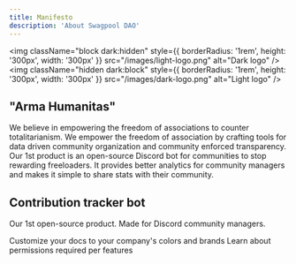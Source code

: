 ```yaml
---
title: Manifesto
description: 'About Swagpool DAO'
---
```


<img
  className="block dark:hidden"
  style={{ borderRadius: '1rem', height: '300px', width: '300px' }}
  src="/images/light-logo.png"
  alt="Dark logo"
/>
<img
  className="hidden dark:block"
  style={{ borderRadius: '1rem', height: '300px', width: '300px' }}
  src="/images/dark-logo.png"
  alt="Light logo"
/>

## "Arma Humanitas"

We believe in empowering the freedom of associations to counter totalitarianism. 
We empower the freedom of association by crafting tools for data driven community organization and community enforced transparency.
Our 1st product is an open-source Discord bot for communities to stop rewarding freeloaders. 
It provides better analytics for community managers and makes it simple to share stats with their community.

## Contribution tracker bot

Our 1st open-source product. Made for Discord community managers.

<CardGroup cols={2}>
  <Card
    title="Quickstart"
    icon="bolt"
    href="/essentials/quickstart"
  >
    Customize your docs to your company's colors and brands
  </Card>
  <Card
    title="Permissions"
    icon="building-shield"
    href="/essentials/permissions"
  >
    Learn about permissions required per features
  </Card>
</CardGroup>
